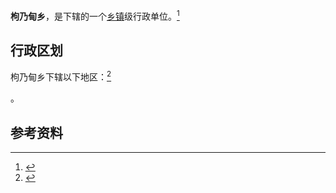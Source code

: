 {{中国乡级行政区|21/04/23/208/000}}

'''枸乃甸乡'''，是{{PRC admin/fullname|21/04/23/208/000|3}}下辖的一个[[乡镇|乡镇]]级行政单位。<ref>{{PRC admin/ref sgc|{{PRC admin/parent|21/04/23/208/000}}}}</ref>

== 行政区划 ==

枸乃甸乡下辖以下地区：<ref>{{PRC admin/ref sgc|21/04/23/208/000}}</ref>

{{PRC admin/children|21/04/23/208/000}}。

== 参考资料 ==

{{reflist}}

{{行政区划小作品}}
{{PRC admin/navcat|21/04/23/208/000}}